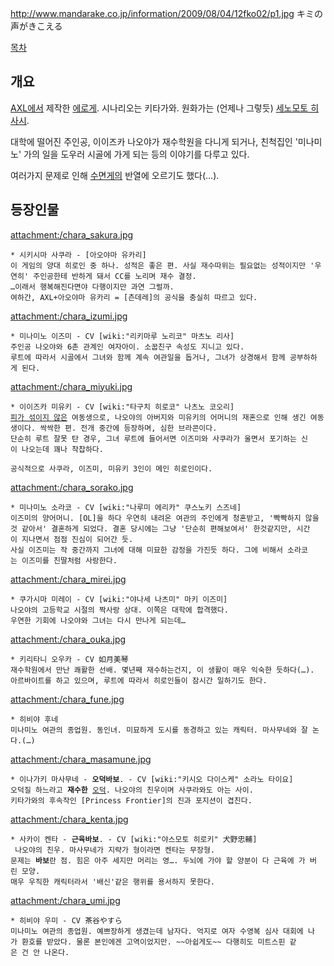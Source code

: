 http://www.mandarake.co.jp/information/2009/08/04/12fko02/p1.jpg
キミの声がきこえる

[[목차]]
== 개요 ==
[[AXL]]에서 제작한 [[에로게]].
시나리오는 키타가와. 원화가는 (언제나 그렇듯) [[세노모토 히사시]].

대학에 떨어진 주인공, 이이즈카 나오야가 재수학원을 다니게 되거나, 친척집인 '미나미노' 가의 일을 도우러 시골에 가게 되는 등의 이야기를 다루고 있다.

여러가지 문제로 인해 [[수면게]]의 반열에 오르기도 했다(…).
== 등장인물 ==
attachment:/chara_sakura.jpg
 * 시키시마 사쿠라 - [아오야마 유카리]
 이 게임의 양대 히로인 중 하나. 성적은 좋은 편. 사실 재수따위는 필요없는 성적이지만 '우연히' 주인공한테 반하게 돼서 CC를 노리며 재수 결정.
 …이래서 행복해진다면야 다행이지만 과연 그럴까.
 여하간, AXL+아오야마 유카리 = [츤데레]의 공식을 충실히 따르고 있다.

attachment:/chara_izumi.jpg
 * 미나미노 이즈미 - CV [wiki:"리키마루 노리코" 마츠노 리사]
 주인공 나오야와 6촌 관계인 여자아이. 소꿉친구 속성도 지니고 있다.
 루트에 따라서 시골에서 그녀와 함께 계속 여관일을 돕거나, 그녀가 상경해서 함께 공부하하게 된다.

attachment:/chara_miyuki.jpg
 * 이이즈카 미유키 - CV [wiki:"타구치 히로코" 나츠노 코오리]
 [[피가 섞이지 않은]] 여동생으로, 나오야의 아버지와 미유키의 어머니의 재혼으로 인해 생긴 여동생이다. 싹싹한 편. 전개 중간에 등장하며, 심한 브라콘이다. 
 단순히 루트 잘못 탄 경우, 그녀 루트에 들어서면 이즈미와 사쿠라가 울면서 포기하는 신이 나오는데 꽤나 착찹하다. 

 공식적으로 사쿠라, 이즈미, 미유키 3인이 메인 히로인이다.

attachment:/chara_sorako.jpg
 * 미나미노 소라코 - CV [wiki:"나루미 에리카" 쿠스노키 스즈네]
 이즈미의 양어머니. [OL]을 하다 우연히 내려온 여관의 주인에게 청혼받고, '빡빡하지 않을것 같아서' 결혼하게 되었다. 결혼 당시에는 그냥 '단순히 편해보여서' 한것같지만, 시간이 지나면서 점점 진심이 되어간 듯.
 사실 이즈미는 작 중간까지 그녀에 대해 미묘한 감정을 가진듯 하다. 그에 비해서 소라코는 이즈미를 친딸처럼 사랑한다.

attachment:/chara_mirei.jpg
 * 쿠가시마 미레이 - CV [wiki:"야나세 나츠미" 마키 이즈미]
 나오야의 고등학교 시절의 짝사랑 상대. 이쪽은 대학에 합격했다.
 우연한 기회에 나오야와 그녀는 다시 만나게 되는데…

attachment:/chara_ouka.jpg
 * 키리타니 오우카 - CV 如月美琴
 재수학원에서 만난 쾌활한 선배. 몇년째 재수하는건지, 이 생활이 매우 익숙한 듯하다(…).
 아르바이트를 하고 있으며, 루트에 따라서 히로인들이 잠시간 일하기도 한다.

attachment:/chara_fune.jpg
 * 히비야 후네
 미나미노 여관의 종업원. 동인녀. 미묘하게 도시를 동경하고 있는 캐릭터. 마사무네와 잘 논다.(…)

attachment:/chara_masamune.jpg
 * 이나가키 마사무네 - '''오덕바보'''. - CV [wiki:"키시오 다이스케" 소라노 타이요]
 오덕질 하느라고 '''재수한''' [[오덕]]. 나오야의 친우이며 사쿠라와도 아는 사이.
 키타가와의 후속작인 [Princess Frontier]의 진과 포지션이 겹친다.

attachment:/chara_kenta.jpg
 * 사카이 켄타 - '''근육바보'''. - CV [wiki:"야스모토 히로키" 犬野忠輔]
  나오야의 친우. 마사무네가 지략가 형이라면 켄타는 무장형.
 문제는 '''바보'''란 점. 힘은 아주 세지만 머리는 영…. 두뇌에 가야 할 양분이 다 근육에 가 버린 모양.
 매우 우직한 캐릭터라서 '배신'같은 행위를 용서하지 못한다.

attachment:/chara_umi.jpg
 * 히비야 우미 - CV 茶谷やすら
 미나미노 여관의 종업원. 예쁘장하게 생겼는데 남자다. 억지로 여자 수영복 심사 대회에 나가 환호를 받았다. 물론 본인에겐 고역이었지만. ~~아쉽게도~~ 다행히도 미트스핀 같은 건 안 나온다.
